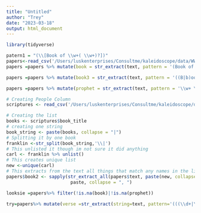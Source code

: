 ```yaml
---
title: "Untitled"
author: "Trey"
date: "2023-03-18"
output: html_document
---
```


```r
library(tidyverse)
```

```r
patern1 = "(\\[Book of \\w+( \\w+)?])"
papers<-read_csv('/Users/luskenterprises/Consultme/kaleidoscope/data/WW_by_date_with_may.csv')
papers =papers %>% mutate(book = str_extract(text, pattern = '(Book of (Psalms|Nephi|Mormon|Mormoon|Mormonto|Morm|Mathew|Joel|Jeremiah|Jer|Jacob|Isaiah|Genesis|Enoch|Doctrins|Doctrines|Doctrine|Deuteronomy|Covenents|Alma|Abraham|mormon))'))
```
```r
papers =papers %>% mutate(book3 = str_extract(text, pattern = '((B|b)ook of \\w+)'))
```


```r
papers =papers %>% mutate(prophet = str_extract(text, pattern = '\\w+ \\((OT|NT)\\)'))
```


```r
# Creating People Column
scriptures <- read_csv('/Users/luskenterprises/Consultme/kaleidoscope/data/lds-scriptures.csv')

# Creating the list 
books <- scriptures$book_title
# creating one string
book_string <- paste(books, collapse = "|")
# Splitting it by one book
franklin <-str_split(book_string,'\\|')
# This unlisted it though im not sure it did anything
carl <- franklin %>% unlist()
# This creates unique list
new <-unique(carl)
# This extracts from the text all things that match any names in the list and put it into a new column
papers$book2 <- sapply(str_extract_all(papers$text, paste(new, collapse = "|")), 
                        paste, collapse = ", ")
```
```r
looksie =papers%>% filter(!is.na(book)|!is.na(prophet))

```

```r
try=papers%>% mutate(verse =str_extract(string=text, pattern='(((\\d+|\\w+)*?(st|rd|th)\\b)|\\d+)([A-Z a-z])+?[B|b]ook of \\w+'))
```



